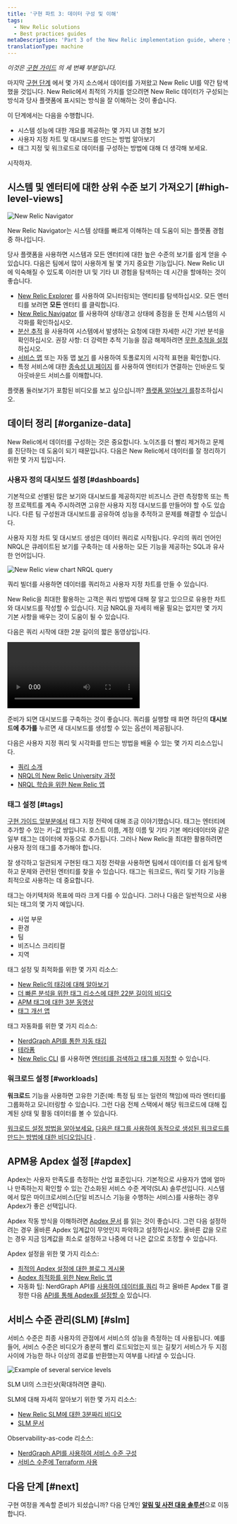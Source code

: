 ```yaml
---
title: '구현 파트 3: 데이터 구성 및 이해'
tags:
  - New Relic solutions
  - Best practices guides
metaDescription: 'Part 3 of the New Relic implementation guide, where you become acquainted with the New Relic UI and organize your data.'
translationType: machine
---
```





_이것은 [구현 가이드](/docs/new-relic-solutions/get-started/implementation-guide-intro) 의 세 번째 부분입니다._

마지막 [구현 단계](/docs/new-relic-solutions/get-started/implementation-guide-instrument) 에서 몇 가지 소스에서 데이터를 가져왔고 New Relic UI를 약간 탐색했을 것입니다. New Relic에서 최적의 가치를 얻으려면 New Relic 데이터가 구성되는 방식과 당사 플랫폼에 표시되는 방식을 잘 이해하는 것이 좋습니다.

이 단계에서는 다음을 수행합니다.

* 시스템 성능에 대한 개요를 제공하는 몇 가지 UI 경험 보기
* 사용자 지정 차트 및 대시보드를 만드는 방법 알아보기
* 태그 지정 및 워크로드로 데이터를 구성하는 방법에 대해 더 생각해 보세요.

시작하자.

## 시스템 및 엔터티에 대한 상위 수준 보기 가져오기 [#high-level-views]

<img
  title="New Relic Navigator"
  alt="New Relic Navigator"
  src={alertsNrnavigator}
/>

<figcaption>
  New Relic Navigator는 시스템 상태를 빠르게 이해하는 데 도움이 되는 플랫폼 경험 중 하나입니다.
</figcaption>

당사 플랫폼을 사용하면 시스템과 모든 엔터티에 대한 높은 수준의 보기를 쉽게 얻을 수 있습니다. 다음은 팀에서 많이 사용하게 될 몇 가지 중요한 기능입니다. New Relic UI에 익숙해질 수 있도록 이러한 UI 및 기타 UI 경험을 탐색하는 데 시간을 할애하는 것이 좋습니다.

* [New Relic Explorer](/docs/new-relic-solutions/new-relic-one/core-concepts/new-relic-explorer-view-performance-across-apps-services-hosts) 를 사용하여 모니터링되는 엔티티를 탐색하십시오. 모든 엔터티를 보려면 **모든** 엔터티 를 클릭합니다.
* [New Relic Navigator](/docs/new-relic-solutions/new-relic-one/core-concepts/new-relic-explorer-view-performance-across-apps-services-hosts/#view-navigator) 를 사용하여 상태/경고 상태에 중점을 둔 전체 시스템의 시각화를 확인하십시오.
* [분산 추적](/docs/distributed-tracing/ui-data/understand-use-distributed-tracing-ui) 을 사용하여 시스템에서 발생하는 요청에 대한 자세한 시간 기반 분석을 확인하십시오. 권장 사항: 더 강력한 추적 기능을 잠금 해제하려면 [무한 추적을 설정](/docs/distributed-tracing/infinite-tracing/introduction-infinite-tracing) 하십시오.
* [서비스 맵](/docs/understand-dependencies/understand-system-dependencies/service-maps/introduction-service-maps) 또는 자동 맵 [보기](/docs/new-relic-one/use-new-relic-one/ui-data/automaps) 를 사용하여 토폴로지의 시각적 표현을 확인합니다.
* 특정 서비스에 대한 [종속성 UI 페이지](/docs/new-relic-one/use-new-relic-one/ui-data/explore-downstream-dependencies-new-relic-one) 를 사용하여 엔터티가 연결하는 인바운드 및 아웃바운드 서비스를 이해합니다.

플랫폼 둘러보기가 포함된 비디오를 보고 싶으십니까? [플랫폼 알아보기 를](/docs/new-relic-solutions/new-relic-one/introduction-new-relic-platform)참조하십시오.

## 데이터 정리 [#organize-data]

New Relic에서 데이터를 구성하는 것은 중요합니다. 노이즈를 더 빨리 제거하고 문제를 진단하는 데 도움이 되기 때문입니다. 다음은 New Relic에서 데이터를 잘 정리하기 위한 몇 가지 팁입니다.

### 사용자 정의 대시보드 설정 [#dashboards]

기본적으로 선별된 많은 보기와 대시보드를 제공하지만 비즈니스 관련 측정항목 또는 특정 프로젝트를 계속 주시하려면 고유한 사용자 지정 대시보드를 만들어야 할 수도 있습니다. 다른 팀 구성원과 대시보드를 공유하여 성능을 추적하고 문제를 해결할 수 있습니다.

사용자 지정 차트 및 대시보드 생성은 데이터 쿼리로 시작됩니다. 우리의 쿼리 언어인 NRQL은 큐레이트된 보기를 구축하는 데 사용하는 모든 기능을 제공하는 SQL과 유사한 언어입니다.

<img
  title="new-relic-view-chart-nrql-query.png"
  alt="New Relic view chart NRQL query"
  src={alertsNewRelicViewChartNrqlQuery}
/>

<figcaption>
  쿼리 빌더를 사용하면 데이터를 쿼리하고 사용자 지정 차트를 만들 수 있습니다.
</figcaption>

New Relic을 최대한 활용하는 고객은 쿼리 방법에 대해 잘 알고 있으므로 유용한 차트와 대시보드를 작성할 수 있습니다. 지금 NRQL을 자세히 배울 필요는 없지만 몇 가지 기본 사항을 배우는 것이 도움이 될 수 있습니다.

다음은 쿼리 시작에 대한 2분 길이의 짧은 동영상입니다.

<Video
  id="4awnx2n1FRc"
  type="youtube"
/>

준비가 되면 대시보드를 구축하는 것이 좋습니다. 쿼리를 실행할 때 화면 하단의 **대시보드에 추가를** 누르면 새 대시보드를 생성할 수 있는 옵션이 제공됩니다.

다음은 사용자 지정 쿼리 및 시각화를 만드는 방법을 배울 수 있는 몇 가지 리소스입니다.

* [쿼리 소개](/docs/query-your-data/explore-query-data/get-started/introduction-querying-new-relic-data)
* [NRQL의 New Relic University 과정](https://learn.newrelic.com/writing-nrql-queries)
* [NRQL 학습을 위한 New Relic 앱](https://opensource.newrelic.com/projects/newrelic/nr1-learn-nrql)

### 태그 설정 [#tags]

[구현 가이드 앞부분에서](/docs/new-relic-solutions/get-started/implementation-guide-planning-setup#data-organization) 태그 지정 전략에 대해 조금 이야기했습니다. 태그는 엔터티에 추가할 수 있는 키-값 쌍입니다. 호스트 이름, 계정 이름 및 기타 기본 메타데이터와 같은 일부 태그는 데이터에 자동으로 추가됩니다. 그러나 New Relic을 최대한 활용하려면 사용자 정의 태그를 추가해야 합니다.

잘 생각하고 일관되게 구현된 태그 지정 전략을 사용하면 팀에서 데이터를 더 쉽게 탐색하고 문제와 관련된 엔터티를 찾을 수 있습니다. 태그는 워크로드, 쿼리 및 기타 기능을 최적으로 사용하는 데 중요합니다.

태그는 아키텍처와 목표에 따라 크게 다를 수 있습니다. 그러나 다음은 일반적으로 사용되는 태그의 몇 가지 예입니다.

* 사업 부문
* 환경
* 팀
* 비즈니스 크리티컬
* 지역

태그 설정 및 최적화를 위한 몇 가지 리소스:

* [New Relic의 태깅에 대해 알아보기](/docs/new-relic-solutions/new-relic-one/core-concepts/use-tags-help-organize-find-your-data)
* [더 빠른 분석을 위한 태그 리소스에 대한 22분 길이의 비디오](https://www.youtube.com/watch?v=ytpBFviAJ0Y)
* [APM 태그에 대한 3분 동영상](https://www.youtube.com/watch?v=JImDdncerko)
* [태그 개선 앱](https://github.com/newrelic/nr1-tag-improver)

태그 자동화를 위한 몇 가지 리소스:

* [NerdGraph API를 통한 자동 태깅](/docs/apis/nerdgraph/examples/nerdgraph-tagging-api-tutorial)
* [테라폼](https://registry.terraform.io/providers/newrelic/newrelic/latest/docs/resources/entity_tags)
* [New Relic CLI](https://developer.newrelic.com/automate-workflows/get-started-new-relic-cli) 를 사용하면 [엔터티를 검색하고 태그를 지정할](https://developer.newrelic.com/automate-workflows/5-mins-tag-resources) 수 있습니다.

### 워크로드 설정 [#workloads]

**워크로드** 기능을 사용하면 고유한 기준(예: 특정 팀 또는 일련의 책임)에 따라 엔터티를 그룹화하고 모니터링할 수 있습니다. 그런 다음 전체 스택에서 해당 워크로드에 대해 집계된 상태 및 활동 데이터를 볼 수 있습니다.

[워크로드 설정 방법을 알아보세요.](/docs/new-relic-solutions/new-relic-one/workloads/workloads-isolate-resolve-incidents-faster) [다음은 태그를 사용하여 동적으로 생성된 워크로드를 만드는 방법에 대한 비디오입니다](https://www.youtube.com/watch?v=nXCH_3XjGkQ) .

## APM용 Apdex 설정 [#apdex]

Apdex는 사용자 만족도를 측정하는 산업 표준입니다. 기본적으로 사용자가 앱에 얼마나 만족하는지 확인할 수 있는 간소화된 서비스 수준 계약(SLA) 솔루션입니다. 시스템에서 많은 마이크로서비스(단일 비즈니스 기능을 수행하는 서비스)를 사용하는 경우 Apdex가 좋은 선택입니다.

Apdex 작동 방식을 이해하려면 [Apdex 문서](/docs/apm/new-relic-apm/apdex/apdex-measure-user-satisfaction) 를 읽는 것이 좋습니다. 그런 다음 설정하려는 경우 올바른 Apdex 임계값이 무엇인지 파악하고 설정하십시오. 올바른 값을 모르는 경우 지금 임계값을 최소로 설정하고 나중에 더 나은 값으로 조정할 수 있습니다.

Apdex 설정을 위한 몇 가지 리소스:

* [최적의 Apdex 설정에 대한 블로그 게시물](https://newrelic.com/blog/best-practices/how-to-choose-apdex-t)
* [Apdex 최적화를 위한 New Relic 앱](https://opensource.newrelic.com/projects/newrelic/nr1-apdex-optimizer)
* 자동화 팁: NerdGraph API를 [사용하여 데이터를 쿼리](/docs/apis/nerdgraph/examples/nerdgraph-nrql-tutorial) 하고 올바른 Apdex T를 결정한 다음 [API를 통해 Apdex를 설정할 수](/docs/apis/nerdgraph/examples/apm-config-nerdgraph) 있습니다.

## 서비스 수준 관리(SLM) [#slm]

서비스 수준은 최종 사용자의 관점에서 서비스의 성능을 측정하는 데 사용됩니다. 예를 들어, 서비스 수준은 비디오가 충분히 빨리 로드되었는지 또는 길찾기 서비스가 두 지점 사이에 가능한 하나 이상의 경로를 반환했는지 여부를 나타낼 수 있습니다.

<img
  title="Example of several service levels.png"
  alt="Example of several service levels"
  src={alertsServiceLevelsIntro}
/>

<figcaption>
  SLM UI의 스크린샷(확대하려면 클릭).
</figcaption>

SLM에 대해 자세히 알아보기 위한 몇 가지 리소스:

* [New Relic SLM에 대한 3분짜리 비디오](https://www.youtube.com/watch?v=tIwAjmUmbwc)
* [SLM 문서](/docs/service-level-management/intro-slm)

Observability-as-code 리소스:

* [NerdGraph API를 사용하여 서비스 수준 구성](/docs/apis/nerdgraph/examples/nerdgraph-slm)
* [서비스 수준에 Terraform 사용](https://registry.terraform.io/providers/newrelic/newrelic/latest/docs/resources/service_level)

## 다음 단계 [#next]

구현 여정을 계속할 준비가 되셨습니까? 다음 단계인 [**알림 및 사전 대응 솔루션**](/docs/new-relic-solutions/get-started/implementation-guide-alerting-proactive-solutions/)으로 이동합니다.